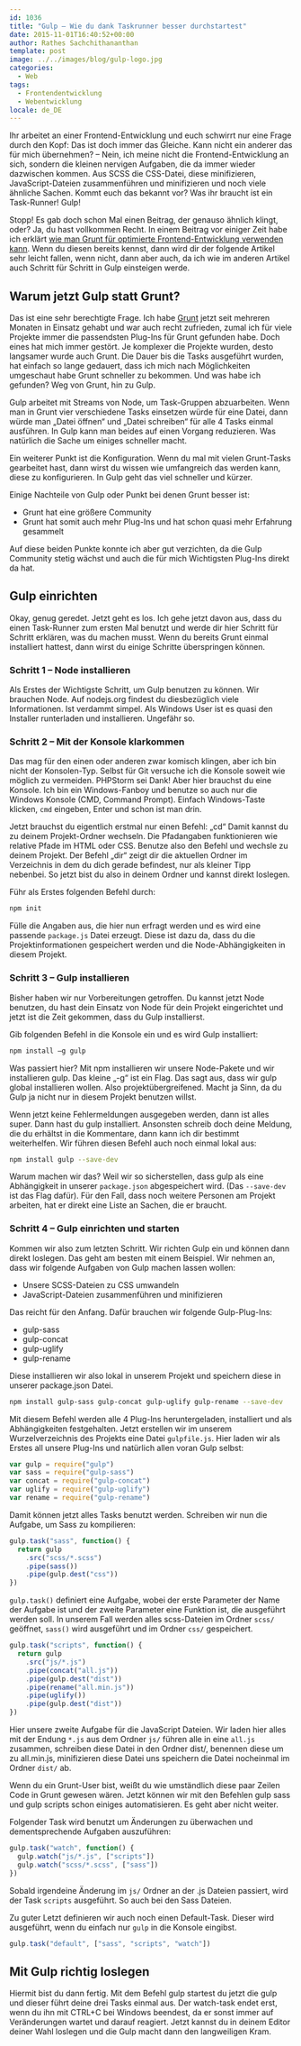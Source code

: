 ```yaml
---
id: 1036
title: "Gulp — Wie du dank Taskrunner besser durchstartest"
date: 2015-11-01T16:40:52+00:00
author: Rathes Sachchithananthan
template: post
image: ../../images/blog/gulp-logo.jpg
categories:
  - Web
tags:
  - Frontendentwicklung
  - Webentwicklung
locale: de_DE
---
```


Ihr arbeitet an einer Frontend-Entwicklung und euch schwirrt nur eine Frage durch den Kopf: Das ist doch immer das Gleiche. Kann nicht ein anderer das für mich übernehmen? – Nein, ich meine nicht die Frontend-Entwicklung an sich, sondern die kleinen nervigen Aufgaben, die da immer wieder dazwischen kommen. Aus SCSS die CSS-Datei, diese minifizieren, JavaScript-Dateien zusammenführen und minifizieren und noch viele ähnliche Sachen. Kommt euch das bekannt vor? Was ihr braucht ist ein Task-Runner! Gulp!

<!--more-->

Stopp! Es gab doch schon Mal einen Beitrag, der genauso ähnlich klingt, oder? Ja, du hast vollkommen Recht. In einem Beitrag vor einiger Zeit habe ich erklärt [wie man Grunt für optimierte Frontend-Entwicklung verwenden kann](https://web-und-die-welt.de/2015/06/grunt-fuer-optimierte-frontend-entwicklung/). Wenn du diesen bereits kennst, dann wird dir der folgende Artikel sehr leicht fallen, wenn nicht, dann aber auch, da ich wie im anderen Artikel auch Schritt für Schritt in Gulp einsteigen werde.

## Warum jetzt Gulp statt Grunt?

Das ist eine sehr berechtigte Frage. Ich habe [Grunt](http://gruntjs.com) jetzt seit mehreren Monaten in Einsatz gehabt und war auch recht zufrieden, zumal ich für viele Projekte immer die passendsten Plug-Ins für Grunt gefunden habe. Doch eines hat mich immer gestört. Je komplexer die Projekte wurden, desto langsamer wurde auch Grunt. Die Dauer bis die Tasks ausgeführt wurden, hat einfach so lange gedauert, dass ich mich nach Möglichkeiten umgeschaut habe Grunt schneller zu bekommen. Und was habe ich gefunden? Weg von Grunt, hin zu Gulp.

Gulp arbeitet mit Streams von Node, um Task-Gruppen abzuarbeiten. Wenn man in Grunt vier verschiedene Tasks einsetzen würde für eine Datei, dann würde man „Datei öffnen“ und „Datei schreiben“ für alle 4 Tasks einmal ausführen. In Gulp kann man beides auf einen Vorgang reduzieren. Was natürlich die Sache um einiges schneller macht.

Ein weiterer Punkt ist die Konfiguration. Wenn du mal mit vielen Grunt-Tasks gearbeitet hast, dann wirst du wissen wie umfangreich das werden kann, diese zu konfigurieren. In Gulp geht das viel schneller und kürzer.

Einige Nachteile von Gulp oder Punkt bei denen Grunt besser ist:

- Grunt hat eine größere Community
- Grunt hat somit auch mehr Plug-Ins und hat schon quasi mehr Erfahrung gesammelt

Auf diese beiden Punkte konnte ich aber gut verzichten, da die Gulp Community stetig wächst und auch die für mich Wichtigsten Plug-Ins direkt da hat.

## Gulp einrichten

Okay, genug geredet. Jetzt geht es los. Ich gehe jetzt davon aus, dass du einen Task-Runner zum ersten Mal benutzt und werde dir hier Schritt für Schritt erklären, was du machen musst. Wenn du bereits Grunt einmal installiert hattest, dann wirst du einige Schritte überspringen können.

### Schritt 1 – Node installieren

Als Erstes der Wichtigste Schritt, um Gulp benutzen zu können. Wir brauchen Node. Auf nodejs.org findest du diesbezüglich viele Informationen. Ist verdammt simpel. Als Windows User ist es quasi den Installer runterladen und installieren. Ungefähr so.

### Schritt 2 – Mit der Konsole klarkommen

Das mag für den einen oder anderen zwar komisch klingen, aber ich bin nicht der Konsolen-Typ. Selbst für Git versuche ich die Konsole soweit wie möglich zu vermeiden. PHPStorm sei Dank! Aber hier brauchst du eine Konsole. Ich bin ein Windows-Fanboy und benutze so auch nur die Windows Konsole (CMD, Command Prompt). Einfach Windows-Taste klicken, `cmd` eingeben, Enter und schon ist man drin.

Jetzt brauchst du eigentlich erstmal nur einen Befehl: „cd“ Damit kannst du zu deinem Projekt-Ordner wechseln. Die Pfadangaben funktionieren wie relative Pfade im HTML oder CSS. Benutze also den Befehl und wechsle zu deinem Projekt. Der Befehl „dir“ zeigt dir die aktuellen Ordner im Verzeichnis in dem du dich gerade befindest, nur als kleiner Tipp nebenbei. So jetzt bist du also in deinem Ordner und kannst direkt loslegen.

Führ als Erstes folgenden Befehl durch:

```bash
npm init
```

Fülle die Angaben aus, die hier nun erfragt werden und es wird eine passende `package.js` Datei erzeugt. Diese ist dazu da, dass du die Projektinformationen gespeichert werden und die Node-Abhängigkeiten in diesem Projekt.

### Schritt 3 – Gulp installieren

Bisher haben wir nur Vorbereitungen getroffen. Du kannst jetzt Node benutzen, du hast dein Einsatz von Node für dein Projekt eingerichtet und jetzt ist die Zeit gekommen, dass du Gulp installierst.

Gib folgenden Befehl in die Konsole ein und es wird Gulp installiert:

```bash
npm install –g gulp
```

Was passiert hier? Mit npm installieren wir unsere Node-Pakete und wir installieren gulp. Das kleine „-g“ ist ein Flag. Das sagt aus, dass wir gulp global installieren wollen. Also projektübergreifened. Macht ja Sinn, da du Gulp ja nicht nur in diesem Projekt benutzen willst.

Wenn jetzt keine Fehlermeldungen ausgegeben werden, dann ist alles super. Dann hast du gulp installiert. Ansonsten schreib doch deine Meldung, die du erhältst in die Kommentare, dann kann ich dir bestimmt weiterhelfen. Wir führen diesen Befehl auch noch einmal lokal aus:

```bash
npm install gulp --save-dev
```

Warum machen wir das? Weil wir so sicherstellen, dass gulp als eine Abhängigkeit in unserer `package.json` abgespeichert wird. (Das `--save-dev` ist das Flag dafür). Für den Fall, dass noch weitere Personen am Projekt arbeiten, hat er direkt eine Liste an Sachen, die er braucht.

### Schritt 4 – Gulp einrichten und starten

Kommen wir also zum letzten Schritt. Wir richten Gulp ein und können dann direkt loslegen. Das geht am besten mit einem Beispiel. Wir nehmen an, dass wir folgende Aufgaben von Gulp machen lassen wollen:

- Unsere SCSS-Dateien zu CSS umwandeln
- JavaScript-Dateien zusammenführen und minifizieren

Das reicht für den Anfang. Dafür brauchen wir folgende Gulp-Plug-Ins:

- gulp-sass
- gulp-concat
- gulp-uglify
- gulp-rename

Diese installieren wir also lokal in unserem Projekt und speichern diese in unserer package.json Datei.

```bash
npm install gulp-sass gulp-concat gulp-uglify gulp-rename --save-dev
```

Mit diesem Befehl werden alle 4 Plug-Ins heruntergeladen, installiert und als Abhängigkeiten festgehalten. Jetzt erstellen wir im unserem Wurzelverzeichnis des Projekts eine Datei `gulpfile.js`. Hier laden wir als Erstes all unsere Plug-Ins und natürlich allen voran Gulp selbst:

```javascript
var gulp = require("gulp")
var sass = require("gulp-sass")
var concat = require("gulp-concat")
var uglify = require("gulp-uglify")
var rename = require("gulp-rename")
```

Damit können jetzt alles Tasks benutzt werden. Schreiben wir nun die Aufgabe, um Sass zu kompilieren:

```javascript
gulp.task("sass", function() {
  return gulp
    .src("scss/*.scss")
    .pipe(sass())
    .pipe(gulp.dest("css"))
})
```

`gulp.task()` definiert eine Aufgabe, wobei der erste Parameter der Name der Aufgabe ist und der zweite Parameter eine Funktion ist, die ausgeführt werden soll. In unserem Fall werden alles scss-Dateien im Ordner `scss/` geöffnet, `sass()` wird ausgeführt und im Ordner `css/` gespeichert.

```javascript
gulp.task("scripts", function() {
  return gulp
    .src("js/*.js")
    .pipe(concat("all.js"))
    .pipe(gulp.dest("dist"))
    .pipe(rename("all.min.js"))
    .pipe(uglify())
    .pipe(gulp.dest("dist"))
})
```

Hier unsere zweite Aufgabe für die JavaScript Dateien. Wir laden hier alles mit der Endung `*.js` aus dem Ordner `js/` führen alle in eine `all.js` zusammen, schreiben diese Datei in den Ordner dist/, benennen diese um zu all.min.js, minifizieren diese Datei uns speichern die Datei nocheinmal im Ordner `dist/` ab.

Wenn du ein Grunt-User bist, weißt du wie umständlich diese paar Zeilen Code in Grunt gewesen wären. Jetzt können wir mit den Befehlen gulp sass und gulp scripts schon einiges automatisieren. Es geht aber nicht weiter.

Folgender Task wird benutzt um Änderungen zu überwachen und dementsprechende Aufgaben auszuführen:

```javascript
gulp.task("watch", function() {
  gulp.watch("js/*.js", ["scripts"])
  gulp.watch("scss/*.scss", ["sass"])
})
```

Sobald irgendeine Änderung im `js/` Ordner an der .js Dateien passiert, wird der Task `scripts` ausgeführt. So auch bei den Sass Dateien.

Zu guter Letzt definieren wir auch noch einen Default-Task. Dieser wird ausgeführt, wenn du einfach nur `gulp` in die Konsole eingibst.

```javascript
gulp.task("default", ["sass", "scripts", "watch"])
```

## Mit Gulp richtig loslegen

Hiermit bist du dann fertig. Mit dem Befehl gulp startest du jetzt die gulp und dieser führt deine drei Tasks einmal aus. Der watch-task endet erst, wenn du ihn mit CTRL+C bei Windows beendest, da er sonst immer auf Veränderungen wartet und darauf reagiert. Jetzt kannst du in deinem Editor deiner Wahl loslegen und die Gulp macht dann den langweiligen Kram.
